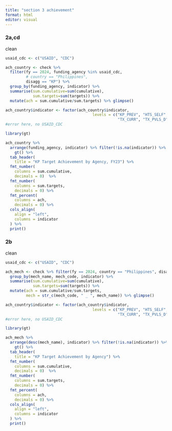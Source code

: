 ```yaml
---
title: "section 3 achievement"
format: html
editor: visual
---
```


### 2a,cd

clean

```r
usaid_cdc <- c("USAID", "CDC")

ach_country <- check %>% 
  filter(fy == 2024, funding_agency %in% usaid_cdc, 
         # country == "Philippines", 
         disagg == "KP") %>%
  group_by(funding_agency, indicator) %>%
  summarise(sum.cumulative=sum(cumulative),
            sum.targets=sum(targets)) %>%
  mutate(ach = sum.cumulative/sum.targets) %>% glimpse()

ach_country$indicator <- factor(ach_country$indicator,
                                      levels = c("KP_PREV", "HTS_SELF", "HTS_TST", "HTS_TST_POS", "TX_NEW",
                                                 "TX_CURR", "TX_PVLS_D", "TX_PVLS_N", "PrEP_NEW", "PrEP_CURR", "PrEP_CT"))
#error here, no USAID_CDC

library(gt)

ach_country %>%
  arrange(funding_agency, indicator) %>% filter(!is.na(indicator)) %>%
    gt() %>%
  tab_header(
    title = "KP Target Achievement by Agency, FY23") %>%
  fmt_number(
    columns = sum.cumulative,
    decimals = 0)  %>%
  fmt_number(
    columns = sum.targets,
    decimals = 0) %>%
  fmt_percent(
    columns = ach,
    decimals = 0) %>%
  cols_align(
    align = "left",
    columns = indicator
  ) %>%
  print()
```

### 2b

clean

```r
usaid_cdc <- c("USAID", "CDC")

ach_mech <- check %>% filter(fy == 2024, country == "Philippines", disagg == "KP") %>%
  group_by(mech_name, mech_code, indicator) %>%
  summarise(sum.cumulative=sum(cumulative),
            sum.targets=sum(targets)) %>%
  mutate(ach = sum.cumulative/sum.targets,
         mech = str_c(mech_code, " _ ", mech_name)) %>% glimpse()

ach_country$indicator <- factor(ach_country$indicator,
                                      levels = c("KP_PREV", "HTS_SELF", "HTS_TST", "HTS_TST_POS", "TX_NEW",
                                                 "TX_CURR", "TX_PVLS_D", "TX_PVLS_N", "PrEP_NEW", "PrEP_CURR", "PrEP_CT"))
#error here, no USAID_CDC

library(gt)

ach_mech %>%
  arrange(desc(mech_name), indicator) %>% filter(!is.na(indicator)) %>%
    gt() %>%
  tab_header(
    title = "KP Target Achievement by Agency") %>%
  fmt_number(
    columns = sum.cumulative,
    decimals = 0)  %>%
  fmt_number(
    columns = sum.targets,
    decimals = 0) %>%
  fmt_percent(
    columns = ach,
    decimals = 0) %>%
  cols_align(
    align = "left",
    columns = indicator
  ) %>%
  print()
```
